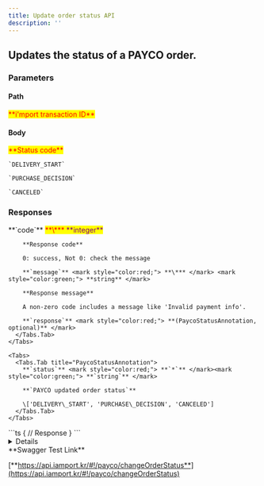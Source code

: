 ```yaml
---
title: Update order status API
description: ''
---
```



## Updates the status of a PAYCO order.

<Swagger method="post" path="/payco/orders/status/{imp_uid}" baseUrl="https://api.iamport.kr" summary="Updates the status of a PAYCO order.">
  <SwaggerDescription />

  ### Parameters

  #### Path

  <SwaggerParameter name="imp_uid" type="String" required="true">
    <mark style="color:red;">
      **i'mport transaction ID**
    </mark>
  </SwaggerParameter>

  #### Body

  <SwaggerParameter name="status" type="String" required="true">
    <mark style="color:red;"> **Status code** </mark>

    `DELIVERY_START`

    `PURCHASE_DECISION`

    `CANCELED`
  </SwaggerParameter>

  ### Responses

  <SwaggerResponse status="200: OK" description="Success">
    <Tabs>
      <Tabs.Tab title="PaycoStatusResponse">
        **`code`** <mark style="color:red;"> **\*** </mark> <mark style="color:purple;"> **integer** </mark>

        **Response code**

        0: success, Not 0: check the message

        **`message`** <mark style="color:red;"> **\*** </mark> <mark style="color:green;"> **string** </mark>

        **Response message**

        A non-zero code includes a message like 'Invalid payment info'.

        **`response`** <mark style="color:red;"> **(PaycoStatusAnnotation, optional)** </mark>
      </Tabs.Tab>
    </Tabs>

    <Tabs>
      <Tabs.Tab title="PaycoStatusAnnotation">
        **`status`** <mark style="color:red;"> **`*`** </mark><mark style="color:green;"> **`string`** </mark>

        **`PAYCO updated order status`**

        \['DELIVERY\_START', 'PURCHASE\_DECISION', 'CANCELED']
      </Tabs.Tab>
    </Tabs>
  </SwaggerResponse>

  <SwaggerResponse status="401: Unauthorized" description="Missing or invalid token">
    ```ts
    {
      // Response
    }
    ```
  </SwaggerResponse>
</Swagger>

<Details>
  <Details.Summary>Response Model Schema</Details.Summary>

  <Details.Content>
    ```json
    {
      "code": 0,
      "message": "string",
      "response": {
        "status": "DELIVERY_START"
      }
    }
    ```
  </Details.Content>
</Details>

<Hint style="success">
  **Swagger Test Link**

  [**https://api.iamport.kr/#!/payco/changeOrderStatus**](https://api.iamport.kr/#!/payco/changeOrderStatus)
</Hint>
